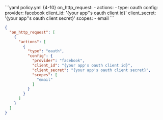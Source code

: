 <CodeGroup>
```yaml policy.yml {4-10}
on_http_request:
  - actions:
      - type: oauth
        config:
          provider: facebook
          client_id: '{your app''s oauth client id}'
          client_secret: '{your app''s oauth client secret}'
          scopes:
            - email
```

```json policy.json {5-15}
{
  "on_http_request": [
    {
      "actions": [
        {
          "type": "oauth",
          "config": {
            "provider": "facebook",
            "client_id": "{your app's oauth client id}",
            "client_secret": "{your app's oauth client secret}",
            "scopes": [
              "email"
            ]
          }
        }
      ]
    }
  ]
}
```
</CodeGroup>
